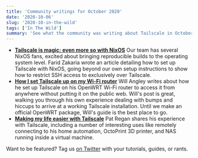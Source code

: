 ```yaml
---
title: 'Community writings for October 2020'
date: '2020-10-06'
slug: '2020-10-in-the-wild'
tags: ['In The Wild']
summary: 'See what the community was writing about Tailscale in October 2020 '
---
```


<NewsletterRepublishing />

- [**Tailscale is magic; even more so with NixOS**](https://fzakaria.com/2020/09/17/tailscale-is-magic-even-more-so-with-nixos.html)
  Our team has several NixOS fans, excited about bringing reproducible builds to the operating system level. Farid Zakaria wrote an article detailing how to set up Tailscale with NixOS, going beyond our own setup instructions to show how to restrict SSH access to exclusively over Tailscale.
- [**How I set Tailscale up on my Wi-Fi router**](https://willangley.org/how-i-set-up-tailscale-on-my-wifi-router/)
  Will Angley writes about how he set up Tailscale on his OpenWRT Wi-Fi router to access it from anywhere without putting it on the public web. Will's post is great, walking you through his own experience dealing with bumps and hiccups to arrive at a working Tailscale installation. Until we make an official OpenWRT package, Will's guide is the best place to go.
- [**Making my life easier with Tailscale**](https://blog.patshead.com/2020/09/making-my-life-easier-with-tailscale.html)
  Pat Regan shares his experience with Tailscale, including a number of interesting uses like remotely connecting to his home automation, OctoPrint 3D printer, and NAS running inside a virtual machine.

Want to be featured? Tag us [on Twitter](https://twitter.com/tailscale) with your tutorials, guides, or rants.
